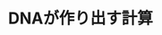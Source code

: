 ﻿---
title: "DNAが作り出す計算"
category: "情報理工学院"
vol: 45
interviewee: "山村 雅幸 "
url: ""
tags: []
pdf: "45-4.pdf"
career: ""
preface: "山村ではDNAで計算するというDNAコンピュータの研究をしている。DNAコンピュータに対して計算科学と生命工学の両方の視点から開発している。この記事ではDNAコンピュータの原点から最新の研究を紹介している。"
---
